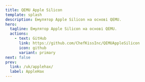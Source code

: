 ---
title: QEMU Apple Silicon
template: splash
description: Емулятор Apple Silicon на основі QEMU.
hero:
  tagline: Емулятор Apple Silicon на основі QEMU.
  actions:
    - text: GitHub
      link: https://github.com/ChefKissInc/QEMUAppleSilicon
      icon: github
      variant: primary
next: false
prev:
  link: /uk/applehax/
  label: AppleHax
---
